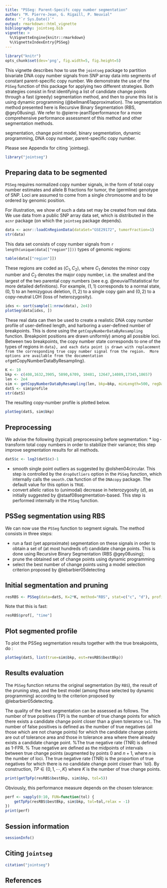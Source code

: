 ```yaml
---
title: "PSSeg: Parent-Specifc copy number segmentation"
author: "M. Pierre-Jean, G. Rigaill, P. Neuvial"
date: "`r Sys.Date()`"
output: rmarkdown::html_vignette
bibliography: jointseg.bib
vignette: >
  %\VignetteEngine{knitr::rmarkdown}
  %\VignetteIndexEntry{PSSeg}
---
```


```r
library("knitr")
opts_chunk$set(dev='png', fig.width=5, fig.height=5)
```

This vignette describes how to use the `jointseg` package to partition bivariate DNA copy number signals from SNP array data into segments of constant parent-specific copy number.  We demonstrate the use of the `PSSeg` function of this package for applying two different strategies.  Both strategies consist in first identifying a list of candidate change points through a fast (greedy) segmentation method, and then to prune this list is using dynamic programming (@bellman61approximation).  The segmentation method presented here is Recursive Binary Segmentation (RBS, @gey08using). We refer to @pierre-jean15performance for a more comprehensive performance assessment of this method and other segmentation methods.
\paragraph{keywords:} segmentation, change point model, binary segmentation, dynamic programming, DNA copy number, parent-specific copy number.

Please see Appendix \ref{citation} for citing `jointseg}.

```r
library("jointseg")
```

## Preparing data to be segmented
`PSSeg` requires normalized copy number signals, in the form of total copy number estimates and allele B fractions for tumor, the (germline) genotype of SNP.  Loci are assumed to come from a single chromosome and to be ordered by genomic position.

For illustration, we show of such a data set may be created from real data.  We use data from a public SNP array data set, which is distributed in the `acnr` package (on which the `jointseg` package depends).

```r
data <- acnr::loadCnRegionData(dataSet="GSE29172", tumorFraction=1)
str(data)
```

This data set consists of copy number signals from `r length(unique(data[["region"]]))` types of genomic regions:

```r
table(data[["region"]])
```

These regions are coded  as $(C_1,C_2)$, where $C_1$ denotes the minor copy number and $C_2$ denotes the major copy number, i.e. the smallest and the largest of the two parental copy numbers (see e.g. @neuvial11statistical for more detailed definitions).  For example,  $(1,1)$ corresponds to a normal state, $(0,1)$ to an hemizygous deletion, $(1,2)$ to a single copy gain and $(0,2)$ to a copy-neutral LOH (loss of heterozygosity).

```r
idxs <- sort(sample(1:nrow(data), 2e4))
plotSeg(data[idxs, ])
```

These real data can then be used to create a realistic DNA copy number profile of user-defined length, and harboring a user-defined number of breakpoints.  This is done using the `getCopyNumberDataByResampling` function.  Breakpoint positions are drawn uniformly) among all possible loci.  Between two breakpoints, the copy number state corresponds to one of the types of regions in `data}, and each data point is drawn with replacement from the corresponding true copy number signal from the region.  More options are available from the documentation of `getCopyNumberDataByResampling}.

```r
K <- 10
bkp <- c(408,1632,3905, 5890,6709, 10481, 12647,14089,17345,18657)
len <- 2e4
sim <- getCopyNumberDataByResampling(len, bkp=bkp, minLength=500, regData=data)
datS <- sim$profile
str(datS)
```

The resulting copy-number profile is plotted below.

```r
plotSeg(datS, sim$bkp)
```

## Preprocessing
We advise the following (typical) preprocessing before segmentation:
* $\log$-transform total copy numbers in order to stabilize their variance; this step improve segmentation results for all methods.
```r
datS$c <- log2(datS$c)-1
```
* smooth single point outliers as suggested by @olshen04circular.  This step is controlled by the `dropOutliers` option in the `PSSeg` function, which internally calls the `smooth.CNA` function of the `DNAcopy` package. The default value for this option is `TRUE`.
* convert allelic ratios to (unimodal) decrease in heterozygosity ($d$), as initially suggested by @staaf08segmentation-based. This step is performed internally in the `PSSeg` function.

## PSSeg segmentation using RBS

We can now use the `PSSeg` function to segment signals.  The method consists in three steps:

* run a fast (yet approximate) segmentation on these signals in order to obtain a set of (at most hundreds of) candidate change points.  This is done using  Recursive Binary Segmentation (RBS @gey08using);
*  prune the obtained set of change points using dynamic programming \cite{bellman61approximation}
*  select the best number of change points using a model selection criterion proposed by  @lebarbier05detecting

## Initial segmentation and pruning
```r
resRBS <- PSSeg(data=datS, K=2*K, method="RBS", stat=c("c", "d"), profile=TRUE)
```

Note that this is fast:
```r
resRBS$prof[, "time"]
```

## Plot segmented profile
To plot the PSSeg segmentation results together with the true breakpoints, do :
```r
plotSeg(datS, list(true=sim$bkp, est=resRBS$bestBkp))
```

## Results evaluation

The `PSSeg` function returns the original segmentation (by `RBS`), the result of the pruning step, and the best model (among those selected by dynamic programming) according to the criterion proposed by @lebarbier05detecting.

The quality of the best segmentation can be assessed as follows.  The number of true positives (TP) is the number of true change points for which there exists a candidate change point closer than a given tolerance `tol`.  The number of false positives is defined as the number of true negatives (all those which are not change points) for which the candidate change points are out of tolerance area and those in tolerance area where there already exists a candidate change point. %The true negative rate (TNR) is defined as 1-FPR.
% True negative are defined as the midpoints of intervals between true change points (augmented by points 0 and $n+1$, where $n$ is the number of loci.  The true negative rate (TNR) is the proportion of true negatives for which there is no candidate change point closer than `tol}.
 By construction, $TP \in \{0, 1,  \cdots, K \}$ where $K$ is the number of true change points.

```r
print(getTpFp(resRBS$bestBkp, sim$bkp, tol=5))
```

Obviously, this performance measure depends on the chosen tolerance:

```r
perf <- sapply(0:10, FUN=function(tol) {
    getTpFp(resRBS$bestBkp, sim$bkp, tol=tol,relax = -1)
})
print(perf)
```


## Session information

```r
sessionInfo()
```

## Citing `jointseg`

```r
citation("jointseg")
```


## References
